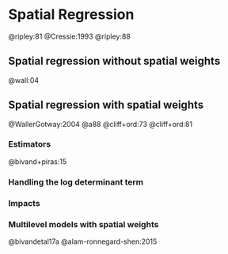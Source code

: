 # Spatial Regression


@ripley:81 @Cressie:1993 @ripley:88



## Spatial regression without spatial weights

@wall:04

## Spatial regression with spatial weights

@WallerGotway:2004
@a88
@cliff+ord:73
@cliff+ord:81

### Estimators

@bivand+piras:15

### Handling the log determinant term

### Impacts

### Multilevel models with spatial weights

@bivandetal17a
@alam-ronnegard-shen:2015